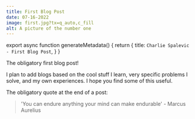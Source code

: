```yaml
---
title: First Blog Post
date: 07-16-2022
image: first.jpg?tx=q_auto,c_fill
alt: A picture of the number one
---
```



export async function generateMetadata() {
  return {
    title: `Charlie Spalevic - First Blog Post`,
  }
}

<BlogHeader title="First Blog Post" date="07-16-2022" />

The obligatory first blog post!

I plan to add blogs based on the cool stuff I learn, very specific problems I solve, and my own experiences. I hope you find some of this useful.

The obligatory quote at the end of a post:

> 'You can endure anything your mind can make endurable' - Marcus Aurelius